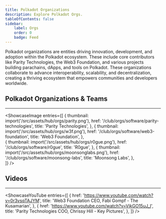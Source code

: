 ```yaml
---
title: Polkadot Organizations
description: Explore Polkadot Orgs.
tableOfContents: false
sidebar: 
    label: Orgs
    order: 0
    badge: Feed
---
```



Polkadot organizations are entities driving innovation, development, and adoption within the Polkadot ecosystem. These include core contributors like Parity Technologies, the Web3 Foundation, and various projects building parachains, dApps, and tools on Polkadot. These organizations collaborate to advance interoperability, scalability, and decentralization, creating a thriving ecosystem that empowers communities and developers worldwide.

## Polkadot Organizations & Teams
----------------
<ShowcaseImage
  entries={[
        {
      thumbnail: import('/src/assets/hub/orgs/parity.png'),
      href: '/club/orgs/software/parity-technologies',
      title: 'Parity Technologies',
    },
                     {
      thumbnail: import('/src/assets/hub/orgs/w3f.png'),
      href: '/club/orgs/software/web3-foundation',
      title: 'Web3 Foundation',
      },  
              {
      thumbnail: import('/src/assets/hub/orgs/r0gue.png'),
      href: '/club/orgs/software/r0gue',
      title: 'R0gue',
    },
                     {
      thumbnail: import('/src/assets/hub/orgs/moonsonglabs.png'),
      href: '/club/orgs/software/moonsong-labs',
      title: 'Moonsong Labs',
      },  
  ]}
/>



## Videos
----------------
<ShowcaseYouTube
  entries={[
    {
      href: 'https://www.youtube.com/watch?v=0r3vsqTAJYM',
      title: 'Web3 Foundation CEO, Fabi Gompf - The Kusamarian',
    },
    {
      href: 'https://www.youtube.com/watch?v=VikGO15uJ_I',
      title: 'Parity Technologies COO, Chrissy Hill - Key Pictures',
    },
  ]}
/>
